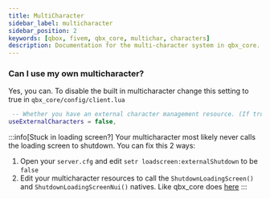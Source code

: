 ```yaml
---
title: MultiCharacter
sidebar_label: multicharacter
sidebar_position: 2
keywords: [qbox, fivem, qbx_core, multichar, characters]
description: Documentation for the multi-character system in qbx_core. Learn how to configure and customize character management, including using external character systems.
---
```


### Can I use my own multicharacter?

Yes, you can. To disable the built in multicharacter change this setting to true in `qbx_core/config/client.lua`
```lua filename="qbx_core/config/client.lua"
 -- Whether you have an external character management resource. (If true, disables the character management inside the core)
useExternalCharacters = false,
```
:::info[Stuck in loading screen?]
Your multicharacter most likely never calls the loading screen to shutdown. You can fix this 2 ways:
1. Open your `server.cfg` and edit `setr loadscreen:externalShutdown` to be `false`
2. Edit your multicharacter resources to call the `ShutdownLoadingScreen()` and `ShutdownLoadingScreenNui()` natives. Like qbx_core does [here](https://github.com/Qbox-project/qbx_core/blob/6e50abaf966295a4245c901a37ecb64343d63677/client/character.lua#L387-L388)
:::